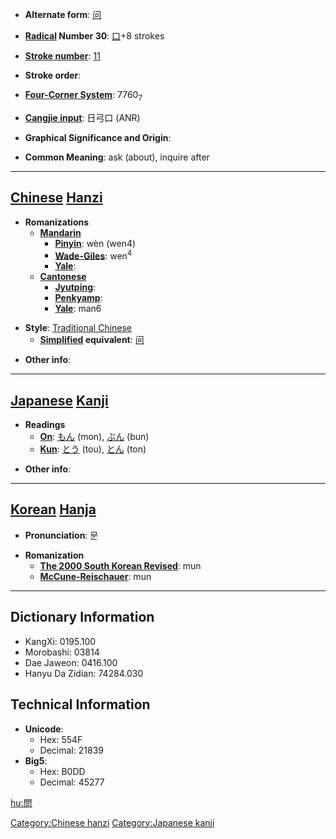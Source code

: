 * '''Alternate form''': [[问]]

* '''[[Wiktionary:Chinese radical index| Radical]] Number 30''': [[Wiktionary:Chinese radical index 口|口]]+8 strokes

* '''[[Wiktionary:Chinese total strokes index|Stroke number]]''': [[Wiktionary:Chinese total strokes index 11|11]]

* '''Stroke order''': 

* '''[[Wiktionary:Chinese four corner index|Four-Corner System]]''': 7760<sub>7</sub>

* '''[[Wiktionary:Chinese Cangjie index|Cangjie input]]''': 日弓口 (ANR)

* '''Graphical Significance and Origin''': 

* '''Common Meaning''': ask (about), inquire after

----

== [[Chinese]] [[Hanzi]] ==

* '''Romanizations'''
** '''[[Mandarin]]'''
*** '''[[Pinyin]]''': wèn (wen4)
*** '''[[Wade-Giles]]''': wen<sup>4</sup>
*** '''[[Yale]]''': 
** '''[[Cantonese]]'''
*** '''[[Jyutping]]''':
*** '''[[Penkyamp]]''': 
*** '''[[Yale]]''': man6

* '''Style''': [[Traditional Chinese]] 
** '''[[Simplified Chinese|Simplified]] equivalent''': [[问]]

* '''Other info''': 

----

== [[Japanese]] [[Kanji]] ==

* '''Readings'''
** '''[[On]]''': [[もん]] (mon), [[ぶん]] (bun)
** '''[[Kun]]''': [[とう]] (tou), [[とん]] (ton)

* '''Other info''':  

----

== [[Korean]] [[Hanja]] ==

* '''Pronunciation''': 문

* '''Romanization'''
** '''[[The 2000 South Korean Revised Romanization|The 2000 South Korean Revised]]''': mun
** '''[[McCune-Reischauer]]''': mun

----

== Dictionary Information ==

* KangXi: 0195.100
* Morobashi: 03814
* Dae Jaweon: 0416.100
* Hanyu Da Zidian: 74284.030

== Technical Information ==

* '''Unicode''':
** Hex: 554F
** Decimal: 21839
* '''Big5''':
** Hex: B0DD
** Decimal: 45277

[[Category:Chinese hanzi]]
[[Category:Japanese kanji]]

[[hu:問]]